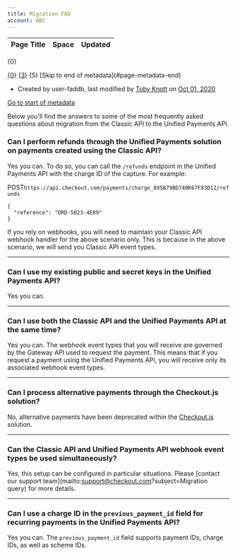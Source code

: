 ```yaml
---
title: Migration FAQ
account: ABC
---
```


<table class="aui"> <thead> <tr class="header"> <th class="search-result-title">Page Title</th> <th class="search-result-space">Space</th> <th class="search-result-date">Updated</th> </tr> </thead> </table> <p class="search-result-count">{0}</p> <tr class="search-result"> <td class="search-result-title"><a href="{1}" class="content-type-{2}"><span>{0}</span></a></td> <td class="search-result-space"><a class="space" href="/display/{4}/" title="{3}">{3}</a></td> <td class="search-result-date"><span class="date" title="{6}">{5}</span></td> </tr> [Skip to end of metadata](#page-metadata-end)

*   Created by user-faddb, last modified by [Toby Knott](    /display/~toby.knott
    ) on [Oct 01, 2020](/pages/diffpagesbyversion.action?pageId=5931138&selectedPageVersions=5&selectedPageVersions=6 "Show changes")

[Go to start of metadata](#page-metadata-start)

Below you'll find the answers to some of the most frequently asked questions about migration from the Classic API to the Unified Payments API.

### Can I perform refunds through the Unified Payments solution on payments created using the Classic API?

Yes you can. To do so, you can call the `/refunds` endpoint in the Unified Payments API with the charge ID of the capture. For example:

POST`https://api.checkout.com/payments/charge_895B79BD740K67F83D12/refunds`

  

    {
      "reference": "ORD-5023-4E89"
    }

If you rely on webhooks, you will need to maintain your Classic API webhook handler for the above scenario only. This is because in the above scenario, we will send you Classic API event types.

* * *

### Can I use my existing public and secret keys in the Unified Payments API?

Yes you can.

* * *

### Can I use both the Classic API and the Unified Payments API at the same time?

Yes you can. The webhook event types that you will receive are governed by the Gateway API used to request the payment. This means that if you request a payment using the Unified Payments API, you will receive only its associated webhook event types.

* * *

### Can I process alternative payments through the Checkout.js solution?

No, alternative payments have been deprecated within the [Checkout.js](/display/AR/Checkout.js) solution.

* * *

### Can the Classic API and Unified Payments API webhook event types be used simultaneously?

Yes, this setup can be configured in particular situations. Please [contact our support team](mailto:support@checkout.com?subject=Migration query) for more details.

* * *

### Can I use a charge ID in the `previous_payment_id` field for recurring payments in the Unified Payments API?

Yes you can. The `previous_payment_id` field supports payment IDs, charge IDs, as well as scheme IDs.
